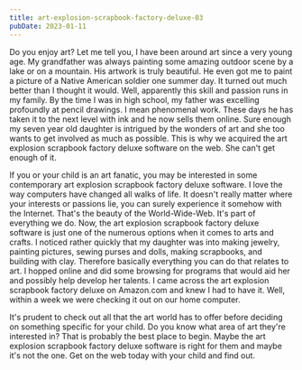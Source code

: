 ```yaml
---
title: art-explosion-scrapbook-factory-deluxe-03
pubDate: 2023-01-11
---
```


Do you enjoy art? Let me tell you, I have been around art since a very young age. My grandfather was always painting some amazing outdoor scene by a lake or on a mountain. His artwork is truly beautiful. He even got me to paint a picture of a Native American soldier one summer day. It turned out much better than I thought it would. Well, apparently this skill and passion runs in my family. By the time I was in high school, my father was excelling profoundly at pencil drawings. I mean phenomenal work. These days he has taken it to the next level with ink and he now sells them online. Sure enough my seven year old daughter is intrigued by the wonders of art and she too wants to get involved as much as possible. This is why we acquired the art explosion scrapbook factory deluxe software on the web. She can't get enough of it. 

If you or your child is an art fanatic, you may be interested in some contemporary art explosion scrapbook factory deluxe software. I love the way computers have changed all walks of life. It doesn't really matter where your interests or passions lie, you can surely experience it somehow with the Internet. That's the beauty of the World-Wide-Web. It's part of everything we do. Now, the art explosion scrapbook factory deluxe software is just one of the numerous options when it comes to arts and crafts. I noticed rather quickly that my daughter was into making jewelry, painting pictures, sewing purses and dolls, making scrapbooks, and building with clay. Therefore basically everything you can do that relates to art. I hopped online and did some browsing for programs that would aid her and possibly help develop her talents. I came across the art explosion scrapbook factory deluxe on Amazon.com and knew I had to have it. Well, within a week we were checking it out on our home computer. 

It's prudent to check out all that the art world has to offer before deciding on something specific for your child. Do you know what area of art they're interested in? That is probably the best place to begin. Maybe the art explosion scrapbook factory deluxe software is right for them and maybe it's not the one. Get on the web today with your child and find out.